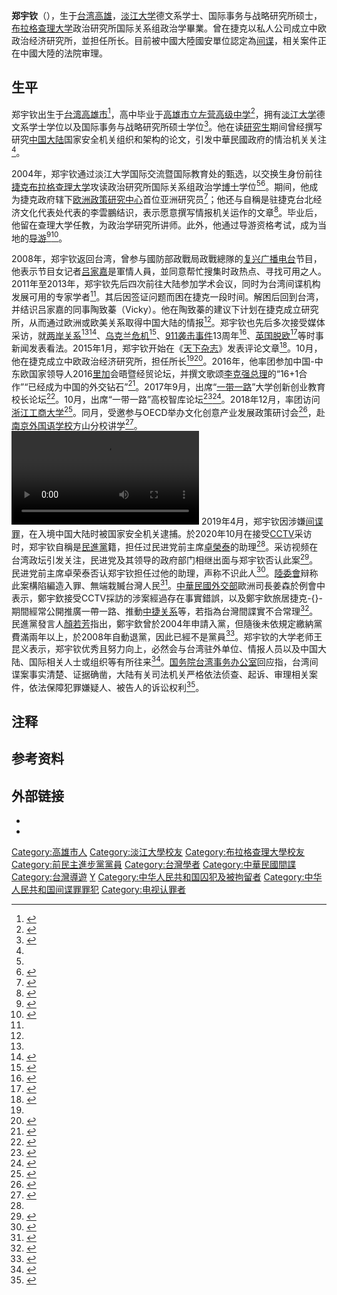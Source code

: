 {{NoteTA
| G1 = IT
}}
{{Infobox_Person
| name = 郑宇钦
| sex = 男
| birth_date = {{birth date and age|1977|06|06}}
| birth_place = {{ROC|臺灣省}}[[高雄市_(省轄市)|高雄市]]
| nationality = {{ROC}}
| party = {{民主進步黨}}（2004年－2008年）<br>{{無黨籍}}（2008年－）
| spouse = 有1陸配妻子{{cn}}
| occupation = 学者、导游、情报工作者
| notable_works = 《中共國家安全部組織與運作模式之研究》
| educate = *[[淡江大学|淡江大学]]德文系学士、<br>国际事务与战略研究所硕士
*布拉格查理大学<br>政治研究所国际关系组政治学博士畢業
| past = {{ubl|捷克导游|个人企业：中欧政治经济研究所所长}}
}}
'''郑宇钦'''（{{bd|1977年|6月6日||}}），生于[[台湾|台湾]][[高雄市|高雄]]，[[淡江大学|淡江大学]]德文系学士、国际事务与战略研究所硕士，[[布拉格查理大学|布拉格查理大学]]政治研究所国际关系组政治学畢業。曾在捷克以私人公司成立中欧政治经济研究所，並担任所长。目前被中國大陸國安單位認定為[[间谍|间谍]]，相关案件正在中國大陸的法院审理。

== 生平 ==
郑宇钦出生于[[台湾|台湾]][[高雄市|高雄市]]<ref name=A>{{cite news |author=范凌志 |editor=杨阳 |title=重案再公布：“台独”分子渗透捷克挑拨中欧关系，还试图策反大陆人员 |url=https://taiwan.huanqiu.com/article/40Fzu8qFtlv |accessdate=2020-10-12 |work=环球网 |date=2020-10-12 |archive-date=2020-10-12 |archive-url=https://web.archive.org/web/20201012205454/https://taiwan.huanqiu.com/article/40Fzu8qFtlv |dead-url=no }}</ref>，高中毕业于[[高雄市立左营高级中学|高雄市立左营高级中学]]<ref>{{cite web |title=今天左中的校園來了位大人物 布拉格中歐政治經濟研究所所長-鄭宇欽教授 |url=https://www.facebook.com/TYHStheBest/posts/172332723392092/ |website=高雄市立左營高級中學 |accessdate=2020-10-15 |date=2018-03-02 |archive-date=2020-10-16 |archive-url=https://web.archive.org/web/20201016142003/https://www.facebook.com/TYHStheBest/posts/172332723392092/ |dead-url=no }}</ref>，拥有[[淡江大学|淡江大学]]德文系学士学位以及国际事务与战略研究所硕士学位<ref name=B>{{cite news |author=王宗銘 |title=鄭宇欽：民進黨接受一中只是時程問題 |url=http://hk.crntt.com/doc/1023/7/5/5/102375581.html |accessdate=2020-10-12 |agency=中評社 |date=2012-12-28 |archive-date=2020-10-12 |archive-url=https://web.archive.org/web/20201012210143/http://hk.crntt.com/doc/1023/7/5/5/102375581.html |dead-url=yes }}</ref>。他在读[[研究生|研究生]]期间曾经撰写研究[[中国大陆|中国大陆]]国家安全机关组织和架构的论文，引发中華民國政府的情治机关关注{{efn|該論文題為《中共國家安全部組織與運作模式之研究》，系鄭宇欽就讀[[淡江大學|淡江大學]]國際事務與戰略研究所碩士班的學位論文，导师为[[丘立岗|丘立岗]]<ref>{{cite journal |author1=鄭宇欽 |title=中共國家安全部組織與運作模式之研究 |url=https://www.airitilibrary.com/Publication/alDetailedMesh?docid=U0002-1406200516393100 |date=2005-01-01 |doi=10.6846/tku.2005.00254 |journal= |access-date=2020-10-13 |archive-date=2020-10-14 |archive-url=https://web.archive.org/web/20201014163043/https://www.airitilibrary.com/Publication/alDetailedMesh?docid=U0002-1406200516393100 |dead-url=no }}</ref>。}}<ref name=A/>。

2004年，郑宇钦通过淡江大学国际交流暨国际教育处的甄选，以交换生身份前往[[捷克|捷克]][[布拉格查理大学|布拉格查理大学]]攻读政治研究所国际关系组政治学[[博士|博士]]学位<ref name=B/><ref>{{cite news |author=翁履中 |title=王澤聖等42名同學將出國留學一年 |url=https://tkutimes.tku.edu.tw/dtl.aspx?no=31 |accessdate=2020-10-21 |work=淡江時報 |issue=560 |date=2004-01-05}}</ref>。期间，他成为捷克政府辖下[[欧洲政策研究中心|欧洲政策研究中心]]首位亚洲研究员<ref>{{cite journal |author=王之杰 |title=捷克、匈牙利、波蘭、斯洛伐克 新金磚四國 |journal=《今周刊》 |date=2008-09-25 |issue=614 |url=https://www.businesstoday.com.tw/article/category/80398/post/200809250005/%E6%8D%B7%E5%85%8B%E3%80%81%E5%8C%88%E7%89%99%E5%88%A9%E3%80%81%E6%B3%A2%E8%98%AD%E3%80%81%E6%96%AF%E6%B4%9B%E4%BC%90%E5%85%8B%20%E6%96%B0%E9%87%91%E7%A3%9A%E5%9B%9B%E5%9C%8B |accessdate=2020-10-14 |issn=1027-6114 |archive-date=2020-10-14 |archive-url=https://web.archive.org/web/20201014094319/https://www.businesstoday.com.tw/article/category/80398/post/200809250005/%E6%8D%B7%E5%85%8B%E3%80%81%E5%8C%88%E7%89%99%E5%88%A9%E3%80%81%E6%B3%A2%E8%98%AD%E3%80%81%E6%96%AF%E6%B4%9B%E4%BC%90%E5%85%8B%20%E6%96%B0%E9%87%91%E7%A3%9A%E5%9B%9B%E5%9C%8B |dead-url=no }}</ref>；他还与自稱是驻捷克台北经济文化代表处代表的李雲鵬{{efn|李雲鵬自稱兼具[[中华民国国家安全局|中华民国国家安全局]]工作人员身份；[[中華民國外交部|中華民國外交部]]否認有名為李雲鵬擔任過駐捷克代表<ref name="中華民國外交部"/>，而2004年駐捷克台北經濟文化代表處代表實際上是[[沈斯淳|沈斯淳]]，任期從2003年到2008年<ref>{{cite news |editor=陳雅菱 |title=有夠假！鄭宇欽稱替時任「捷克代表李雲鵬」寫情報文章　真實資料打臉：2004年的代表是沈斯淳 |url=https://www.fountmedia.io/article/79485 |accessdate=2020-10-14 |work=放言Fount Media |date=2020-10-13 |archive-date=2020-10-13 |archive-url=https://web.archive.org/web/20201013125314/https://www.fountmedia.io/article/79485 |dead-url=no }}</ref>。}}结识，表示愿意撰写情报机关运作的文章<ref name=C>{{cite news |title=《焦点访谈》 20201012 魅影重重 “学者”的特殊任务 |url=https://tv.cctv.com/2020/10/12/VIDEg9IXQf71jzwKbJ1BzvEZ201012.shtml |accessdate=2020-10-12 |work=央视网 |date=2020-10-12 |archive-date=2020-10-12 |archive-url=https://web.archive.org/web/20201012144501/https://tv.cctv.com/2020/10/12/VIDEg9IXQf71jzwKbJ1BzvEZ201012.shtml |dead-url=no }}</ref>。毕业后，他留在查理大学任教，为政治学研究所讲师。此外，他通过导游资格考试，成为当地的[[导游|导游]]<ref>{{cite news |author=許文權 |title=青交：布拉格音樂教育堪借鏡 |url=http://www.job853.com/MacauNews/news_list_show_macao.aspx?type=1&id=22376 |accessdate=2020-10-12 |work=澳門日報 |date=2010-08-12 |via=澳門人才網 |archive-date=2020-10-12 |archive-url=https://web.archive.org/web/20201012152500/http://www.job853.com/MacauNews/news_list_show_macao.aspx?type=1&id=22376 |dead-url=no }}</ref><ref>{{cite web |title=郑宇钦 |url=http://www.puzzletravel.cn/guide/touristguide.php?id=34 |website=拼图旅行 |accessdate=2020-10-13 |archive-date=2020-10-13 |archive-url=https://web.archive.org/web/20201013054605/http://www.puzzletravel.cn/guide/touristguide.php?id=34 |dead-url=no }}</ref>。

2008年，郑宇钦返回台湾，曾参与國防部政戰局政戰總隊的[[复兴广播电台|复兴广播电台]]节目，他表示节目女记者[[吕家嘉|吕家嘉]]是軍情人員，並同意帮忙搜集时政热点、寻找可用之人。2011年至2013年，郑宇钦先后四次前往大陆参加学术会议，同时为台湾间谍机构发展可用的专家学者<ref name=A/>。其后因签证问题而困在捷克一段时间。解困后回到台湾，并结识吕家嘉的同事陶致蓁（Vicky）。他在陶致蓁的建议下计划在捷克成立研究所，从而通过欧洲或欧美关系取得中国大陆的情报{{efn|2019年被捕後，於2020年10月[[中國中央電視臺|中國中央電視臺]]播出的採訪報導中披露<ref name=C/>。}}<ref name=C/>。郑宇钦也先后多次接受媒体采访，就[[两岸关系|两岸关系]]<ref name=B/><ref>{{cite news |editor=李柏涛 |title=台旅欧学者：以欧盟角度看台湾就是中国一省 |url=https://taiwan.huanqiu.com/article/9CaKrnJypeh |accessdate=2020-10-12 |work=环球网 |date=2012-12-31 |archive-date=2020-10-12 |archive-url=https://web.archive.org/web/20201012144805/https://taiwan.huanqiu.com/article/9CaKrnJypeh |dead-url=no }}</ref>、[[乌克兰危机|乌克兰危机]]<ref>{{cite news |author=王宗銘 |title=鄭宇欽：烏克蘭恐走向絲絨分離 |url=http://hk.crntt.com/doc/1030/5/1/1/103051156.html |accessdate=2020-10-12 |agency=中評社 |date=2014-03-03 |archive-date=2020-10-12 |archive-url=https://web.archive.org/web/20201012140604/http://hk.crntt.com/doc/1030/5/1/1/103051156.html |dead-url=no }}</ref>、[[911袭击事件|911袭击事件]]13周年<ref>{{cite news |author=王宗銘 |title=鄭宇欽：歐盟成員對美攻IS有不同觀點 |url=http://hk.crntt.com/doc/1033/9/2/3/103392390.html |accessdate=2020-10-12 |agency=中評社 |date=2014-09-20 |archive-date=2020-10-12 |archive-url=https://web.archive.org/web/20201012145653/http://hk.crntt.com/doc/1033/9/2/3/103392390.html |dead-url=no }}</ref>、[[英国脱欧|英国脱欧]]<ref>{{cite news |author=黃自強 |title=學者：英跟歐盟討糖吃才是真利益 |url=https://tw.news.yahoo.com/%E5%AD%B8%E8%80%85-%E8%8B%B1%E8%B7%9F%E6%AD%90%E7%9B%9F%E8%A8%8E%E7%B3%96%E5%90%83%E6%89%8D%E6%98%AF%E7%9C%9F%E5%88%A9%E7%9B%8A-084933554.html |accessdate=2020-10-12 |agency=中央社 |date=2016-06-22 |archive-date=2020-10-13 |archive-url=https://web.archive.org/web/20201013125131/https://tw.news.yahoo.com/%E5%AD%B8%E8%80%85-%E8%8B%B1%E8%B7%9F%E6%AD%90%E7%9B%9F%E8%A8%8E%E7%B3%96%E5%90%83%E6%89%8D%E6%98%AF%E7%9C%9F%E5%88%A9%E7%9B%8A-084933554.html |dead-url=no }}</ref>等时事新闻发表看法。2015年1月，郑宇钦开始在《[[天下杂志|天下杂志]]》发表评论文章<ref>{{cite web |title=鄭宇欽/中歐政經專欄 |url=https://opinion.cw.com.tw/blog/profile/303 |website=獨立評論@天下 |publisher=《天下雜誌》 |accessdate=2020-10-14 |archive-date=2020-10-15 |archive-url=https://web.archive.org/web/20201015052616/https://opinion.cw.com.tw/blog/profile/303 |dead-url=no }}</ref>。10月，他在捷克成立中欧政治经济研究所，担任所长<ref name=A/><ref>{{cite web |title=中欧政治经济研究所一行访问我校 |url=http://international.zjgsu.edu.cn/View-1430.html |website=浙江工商大学国际交流与合作处 |accessdate=2020-10-14 |archiveurl=https://web.archive.org/web/20201014082057/http://webcache.googleusercontent.com/search?q=cache%3Ahttp%3A%2F%2Finternational.zjgsu.edu.cn%2FView-1430.html |archivedate=2020-10-14 |date=2018-12-06 |dead-url=no }}</ref>。2016年，他率团参加中国-中东欧国家领导人2016[[里加|里加]]会晤暨经贸论坛，并撰文歌颂[[李克强|李克强总理]]的“16+1合作”“已经成为中国的外交钻石”<ref>{{Cite book|title=微言百则 2016|last=老木著|first=|publisher=布拉格文艺书局|date=2017年3月 |isbn=9788090674905|location=|pages=434-435}}</ref>。2017年9月，出席“[[一带一路|一带一路]]”大学创新创业教育校长论坛<ref>{{cite web |title=活动 中欧政治经济研究所获邀参加一带一路大学校长高峰会 |url=https://www.sohu.com/a/195842659_100019240 |website=中欧政经所 |accessdate=2020-10-13 |date=2017-09-30 |archive-date=2020-10-13 |archive-url=https://web.archive.org/web/20201013045313/https://www.sohu.com/a/195842659_100019240 |dead-url=no }}</ref>。10月，出席“一带一路”高校智库论坛<ref>{{cite web |title=“一带一路”高校智库论坛在成都召开 |url=https://www.cnu.edu.cn/jdxw/jdxw/124676.htm |website=首都师范大学 |accessdate=2020-10-15 |date=2017-11-01 |archive-date=2017-11-09 |archive-url=https://web.archive.org/web/20171109080244/http://www.cnu.edu.cn/jdxw/jdxw/124676.htm |dead-url=no }}</ref><ref>{{cite web |title=捷克中欧政治经济研究所所长郑宇钦参与讨论 |url=http://www.asia-edu.org/2017/news_view.asp?classid=529&id=3176&parentclassid=525 |website=亚洲教育论坛2017年会官方网站 |accessdate=2020-10-12 |date=2017 |archive-date=2020-10-12 |archive-url=https://web.archive.org/web/20201012140702/http://www.asia-edu.org/2017/news_view.asp?classid=529&id=3176&parentclassid=525 |dead-url=no }}</ref>。2018年12月，率团访问[[浙江工商大学|浙江工商大学]]<ref>{{cite news |title=中欧政治经济研究所来校访问 |url=http://news.zjgsu.edu.cn/3/view_17267.html |accessdate=2020-10-12 |work=浙江工商大学新闻网 |date=2018-12-06 |archiveurl=https://archive.today/20200913111146/http://news.zjgsu.edu.cn/3/view_17267.html |archivedate=2020-09-13 |dead-url=yes }}</ref>。同月，受邀参与OECD举办文化创意产业发展政策研讨会<ref>{{cite web |title=座谈会交流 中国商务部智库访问 |url=https://www.sohu.com/a/282149521_100019240 |website=中欧政经所 |accessdate=2020-10-13 |date=2018-12-15 |archive-date=2020-10-12 |archive-url=https://web.archive.org/web/20201012144030/https://www.sohu.com/a/282149521_100019240 |dead-url=no }}</ref>，赴[[南京外国语学校|南京外国语学校]]方山分校讲学<ref>{{cite web |author=zoujie |title=做一个有国际战略观的中国人 ——国际问题专家来我校讲学 |url=http://www.nflsfc.com.cn/portal.php?mod=view&aid=85 |website=南京外国语学校方山分校 |accessdate=2020-10-12 |date=2018-12-26 |archive-date=2020-10-12 |archive-url=https://web.archive.org/web/20201012130227/http://www.nflsfc.com.cn/portal.php?mod=view&aid=85 |dead-url=no }}</ref>。
[[File:2020年10月14日_国台办回应台间谍案：依法保障犯罪嫌疑人、被告人权利.webm|2020年10月14日，国台办回应台间谍案：依法保障犯罪嫌疑人、被告人权利]]
2019年4月，郑宇钦因涉嫌[[间谍罪|间谍罪]]，在入境中国大陆时被国家安全机关逮捕。於2020年10月在接受[[中国中央电视台|CCTV]]采访时，郑宇钦自稱是[[民進黨|民進黨]]籍，担任过民进党前主席[[卓榮泰|卓榮泰]]的助理<ref name=A/>。采访视频在台湾政坛引发关注，民进党及其领导的政府部门相继出面与郑宇钦否认此案<ref>{{cite news |editor=李天宇 |title=前助理涉台湾间谍案，民进党前任主席卓荣泰火速切割关系 |url=https://www.guancha.cn/politics/2020_10_12_567867.shtml |accessdate=2020-10-13 |work=观察者网 |date=2020-10-12}}</ref>。民进党前主席卓荣泰否认郑宇钦担任过他的助理，声称不识此人<ref>{{cite news |title=「台諜」曾是助理？卓榮泰火速否認 怒批陸馮京當馬涼 |url=https://www.nownews.com/news/5083415 |accessdate=2020-10-13 |archive-date=2020-10-16 |archive-url=https://web.archive.org/web/20201016142003/https://www.nownews.com/news/5083415 |dead-url=no }}</ref>。[[陸委會|陸委會]]辩称此案構陷編造入罪、無端栽贓台灣人民<ref>{{cite news |title=中共續炒「台諜」案 陸委會再譴責 |url=https://udn.com/news/story/121732/4930256 |accessdate=2020-10-13 |archive-date=2020-10-16 |archive-url=https://web.archive.org/web/20201016142005/https://udn.com/news/story/121732/4930256 |dead-url=no }}</ref>。[[中華民國外交部|中華民國外交部]]歐洲司長姜森於例會中表示，鄭宇欽接受CCTV採訪的涉案經過存在事實錯誤{{efn|姜森指出的事實錯誤包括無李雲鵬此人任職於外交部及鄭宇欽並非查理大學教授<ref name="中華民國外交部" />。}}，以及鄭宇欽旅居捷克-{}-期間經常公開推廣一帶一路、推動[[中捷关系|中捷关系]]等，若指為台灣間諜實不合常理<ref name="中華民國外交部">{{cite news |title=央視台諜報導錯誤百出 外交部：我們沒有李雲鵬這人 |url=https://news.ltn.com.tw/news/politics/breakingnews/3319666 |accessdate=2020-10-13 |archive-date=2020-10-13 |archive-url=https://web.archive.org/web/20201013125210/https://news.ltn.com.tw/news/politics/breakingnews/3319666 |dead-url=no }}</ref>。民進黨發言人[[顏若芳|顏若芳]]指出，鄭宇欽曾於2004年申請入黨，但隨後未依規定繳納黨費滿兩年以上，於2008年自動退黨，因此已經不是黨員<ref>{{cite news|title=央視指控「台灣間諜」鄭宇欽　不是民進黨員|url=https://www.fountmedia.io/article/79463|accessdate=2020-10-13|work=放言Fount Media|date=2020-10-13|archive-date=2020-10-13|archive-url=https://web.archive.org/web/20201013125214/https://www.fountmedia.io/article/79463|dead-url=no}}</ref>。郑宇钦的大学老师王昆义表示，郑宇钦优秀且努力向上，必然会与台湾驻外单位、情报人员以及中国大陆、国际相关人士或组织等有所往来<ref>{{cite news |author1=許依晨 |author2=楊孟立 |title=綠切割鄭宇欽 王崑義質疑緊張啥 |url=https://www.chinatimes.com/newspapers/20201014000435-260118?chdtv |accessdate=2020-10-14 |work=中國時報 |date=2020-10-14 |archive-date=2020-10-16 |archive-url=https://web.archive.org/web/20201016102346/https://www.chinatimes.com/newspapers/20201014000435-260118?chdtv |dead-url=no }}</ref>。[[国务院台湾事务办公室|国务院台湾事务办公室]]回应指，台湾间谍案事实清楚、证据确凿，大陆有关司法机关严格依法侦查、起诉、审理相关案件，依法保障犯罪嫌疑人、被告人的诉讼权利<ref>{{cite news |author=郑巧 |editor=李骏 |title=国台办回应台湾间谍案：已将涉案人员情况通知家属并为其聘请律师 |url=http://www.chinanews.com/tw/2020/10-14/9312592.shtml |accessdate=2020-10-16 |agency=中新社 |date=2020-10-14}}</ref>。

== 注释 ==
{{notelist}}

== 参考资料 ==
{{reflist|2}}

== 外部链接 ==
*{{Facebook|cheng.yu.chin}}
*{{Twitter|ChengYuchin}}

[[Category:高雄市人|Category:高雄市人]]
[[Category:淡江大學校友|Category:淡江大學校友]]
[[Category:布拉格查理大學校友|Category:布拉格查理大學校友]]
[[Category:前民主進步黨黨員|Category:前民主進步黨黨員]]
[[Category:台灣學者|Category:台灣學者]]
[[Category:中華民國間諜|Category:中華民國間諜]]
[[Category:台灣導遊|Category:台灣導遊]]
[[Category:郑姓|Y]]
[[Category:中华人民共和国囚犯及被拘留者|Category:中华人民共和国囚犯及被拘留者]]
[[Category:中华人民共和国间谍罪罪犯|Category:中华人民共和国间谍罪罪犯]]
[[Category:电视认罪者|Category:电视认罪者]]